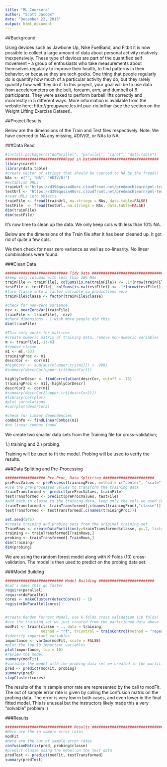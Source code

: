 ```yaml
---
title: "ML_Coursera"
author: "Scott Jacobs"
date: "December 22, 2015"
output: html_document
---
```

##Background

Using devices such as Jawbone Up, Nike FuelBand, and Fitbit it is now possible to collect a large amount of data about personal activity relatively inexpensively. These type of devices are part of the quantified self movement – a group of enthusiasts who take measurements about themselves regularly to improve their health, to find patterns in their behavior, or because they are tech geeks. One thing that people regularly do is quantify how much of a particular activity they do, but they rarely quantify how well they do it. In this project, your goal will be to use data from accelerometers on the belt, forearm, arm, and dumbell of 6 participants. They were asked to perform barbell lifts correctly and incorrectly in 5 different ways. More information is available from the website here: http://groupware.les.inf.puc-rio.br/har (see the section on the Weight Lifting Exercise Dataset). 

##Project Results


Below are the dimensions of the Train and Test files respectively. Note: We have coerced to NA any missing, #DIV/0!, or NAs to NA.

###Data Read
```r
#install.packages(c("doParallel", "parallel", "caret", "data.table")
###########################Read in Data##############################
library(caret)
library(data.table)
#create vector of strings that should be coerced to NA by the fread()
NAs <- c("", "NA", "#DIV/0!")
#establish URLs
trainUrl <-"https://d396qusza40orc.cloudfront.net/predmachlearn/pml-training.csv"
testUrl <- "https://d396qusza40orc.cloudfront.net/predmachlearn/pml-testing.csv"
#read URLs into objects
trainFile <- fread(trainUrl, na.strings = NAs, data.table=FALSE)
testFile  <- fread(testUrl, na.strings = NAs, data.table=FALSE)
dim(trainFile)
dim(testFile)
```

It's now time to clean up the data. We only keep cols with less than 10% NA. 

Below are the dimensions of the Train file after it has been cleaned up. It got rid of quite a few cols.

We then check for near zero variance as well as co-linearity. No linear combinations were found. 

###Clean Data
```r
############################ Tidy Data ################################
#keep only columns with less than 10% NAs
trainFile <- trainFile[, colSums(is.na(trainFile)) <= .1*(nrow(trainFile))]
testFile <- testFile[, colSums(is.na(testFile)) <= .1*(nrow(testFile))]
#turn Classe into a factor variable so predictions work
trainFile$classe <- factor(trainFile$classe)

#check for non-zero variance
nzv <- nearZeroVar(trainFile)
trainFile <- trainFile[, -nzv]
#check dimensions - i wish more people did this
dim(trainFile)

#This only works for matrices
#create numeric matrix of training data, remove non-numeric variables
m <- trainFile[,-1:-6]
#remove classe
m1 <- m[,-53]
trainingProc <- m1
descrCor <-  cor(m1)
#highCorr <- sum(abs(m[upper.tri(m1)]) > .999)
#summary(descrCor[upper.tri(descrCor)])

highlyCorDescr <- findCorrelation(descrCor, cutoff = .75)
trainingProc <- m1[,-highlyCorDescr]
descrCor2 <- cor(m1)
#summary(descrCor2[upper.tri(descrCor2)])
#library(corrplot)
#plot correlations
#corrplot(descrCor2)

#check for linear dependencies
comboInfo <- findLinearCombos(m1)
#no linear combos found

```

We create two smaller data sets from the Training file for cross-validation; 

1.) training and 2.) probing. 

Training will be used to fit the model. 
Probing will be used to verify the results.

###Data Splitting and Pre-Processing
```r
################## Pre-Proc, Data Splitting ####################### 
preProcValues <- preProcess(trainingProc, method = c("center", "scale"))
#use the pre-processed values to transform the training data
trainTransformed <- predict(preProcValues, trainFile)
testTransformed <- predict(preProcValues, testFile)
#add back in classe to the training data, keep only the cols we used in preProc
trainTransformed <- trainTransformed[,c(names(trainingProc),"classe")]
testTransformed <- testTransformed[,c(names(trainingProc))]

set.seed(545)
#create training and probing sets from the original training set
TrainRows <- createDataPartition(y=trainTransformed$classe, p=.7, list=F)
training <- trainTransformed[TrainRows,]
probing <- trainTransformed[-TrainRows,]
dim(training)
dim(probing)
```

We are using the random forest model along with K-Folds (10) cross-validation. The model is then used to predict on the probing data set.

###Model Building
```r
########################## Model Building #########################
#Let's make this go faster
require(parallel)
require(doParallel)
cores <- makeCluster(detectCores() - 1)
registerDoParallel(cores)


#create Random Forrest Model, use k-folds cross validation (10 folds)
#use the training set we just created from the partitioned data above
modFit <- train(classe ~ ., data = training, 
                method = "rf", trControl = trainControl(method = "repeatedcv", repeats = 10))
#identify important variables
importance <- varImp(modFit, scale = FALSE)
#plot the top 10 important variables
plot(importance, top = 10)
#review the model
summary(modFit) 
#validate the model with the probing data set we created in the partition
pred <- predict(modFit, probing)
summary(pred)
stopCluster(cores)
```

The results of the in sample error rate are represented by the call to modFit. The out of sample error rate is given by calling the confusion matrix on the probing data. The error is very low in both cases, and even lower in the final fitted model. This is unusual but the instructors likely made this a very "solvable" problem :)

###Results
```r
############################## Results ################################
#Here are the in sample error rates
modFit
#Here are the out of sample error rates
confusionMatrix(pred, probing$classe)
#predict classe using the mdoel on the test data
predTest <- predict(modFit, testTransformed)
summary(predTest)
```


